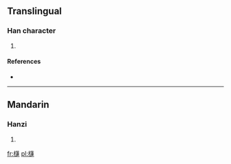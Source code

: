 ==Translingual==

===Han character===
{{Han char|rn=75|rad=木|as=15|sn=19|four=|canj=木卜廿十 (DYTJ), XX木卜廿 (XXDYT)}}

# {{defn|Han|sort=木15}}

====References====
* {{Han ref|kx=0561.111|dkj=15841|hdz=21299.031|uh=6AE3|ud=27363}}

----

==Mandarin==

===Hanzi===
{{cmn-hanzi|pin=[[lián]] ([[lian2]])|wg=lien<sup>2</sup>}}

# {{defn|Mandarin|sort=木15}}

[[fr:櫣]]
[[pl:櫣]]